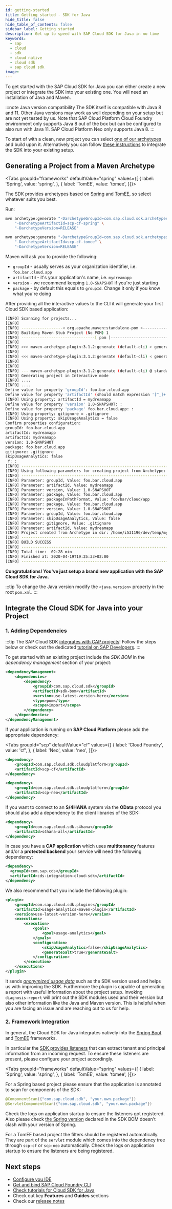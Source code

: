 ```yaml
---
id: getting-started
title: Getting started - SDK for Java
hide_title: false
hide_table_of_contents: false
sidebar_label: Getting started
description: Get up to speed with SAP Cloud SDK for Java in no time
keywords:
  - sap
  - cloud
  - sdk
  - cloud native
  - cloud sdk
  - sap cloud sdk
image:
---
```


<!-- vale off -->


<!-- vale on -->

<MvnBadge />

To get started with the SAP Cloud SDK for Java you can either create a new project or integrate the SDK into your existing one.
You will need an installation of Java and Maven.

:::note Java version compatibility
The SDK itself is compatible with Java 8 and 11.
Other Java versions may work as well depending on your setup but are not yet tested by us.
Note that SAP Cloud Platform Cloud Foundry environment only supports Java 8 out of the box but can be configured to also run with Java 11.
SAP Cloud Platform Neo only supports Java 8.
:::

To start of with a clean, new project you can select [one of our archetypes](https://search.maven.org/search?q=com.sap.cloud.sdk.archetypes) and build upon it.
Alternatively you can follow [these instructions](#integrate-the-cloud-sdk-for-java-into-your-project) to integrate the SDK into your existing setup.

## Generating a Project from a Maven Archetype

<Tabs groupId="frameworks" defaultValue="spring" values={[
{ label: 'Spring', value: 'spring', },
{ label: 'TomEE', value: 'tomee', }]}>

The SDK provides archetypes based on [Spring](https://spring.io/) and [TomEE](https://tomee.apache.org/), so select whatever suits you best.

Run:

<TabItem value="spring">

```bash
mvn archetype:generate "-DarchetypeGroupId=com.sap.cloud.sdk.archetypes" \
    "-DarchetypeArtifactId=scp-cf-spring" \
    "-DarchetypeVersion=RELEASE"
```

</TabItem>
<TabItem value="tomee">

```bash
mvn archetype:generate "-DarchetypeGroupId=com.sap.cloud.sdk.archetypes" \
    "-DarchetypeArtifactId=scp-cf-tomee" \
    "-DarchetypeVersion=RELEASE"
```

</TabItem>
</Tabs>

Maven will ask you to provide the following:

- `groupId` - usually serves as your organization identifier, i.e. `foo.bar.cloud.app`
- `artifactId` - it's your application's name, i.e. `mydreamapp`
- `version` - we recommend keeping `1.0-SNAPSHOT` if you're just starting
- `package` - by default this equals to `groupId`. Change it only if you know what you're doing

After providing all the interactive values to the CLI it will generate your first Cloud SDK based application:

```bash
[INFO] Scanning for projects...
[INFO]
[INFO] ------------------< org.apache.maven:standalone-pom >-------------------
[INFO] Building Maven Stub Project (No POM) 1
[INFO] --------------------------------[ pom ]---------------------------------
[INFO]
[INFO] >>> maven-archetype-plugin:3.1.2:generate (default-cli) > generate-sources @ standalone-pom >>>
[INFO]
[INFO] <<< maven-archetype-plugin:3.1.2:generate (default-cli) < generate-sources @ standalone-pom <<<
[INFO]
[INFO]
[INFO] --- maven-archetype-plugin:3.1.2:generate (default-cli) @ standalone-pom ---
[INFO] Generating project in Interactive mode
[INFO] ....
[INFO] ....
Define value for property 'groupId': foo.bar.cloud.app
Define value for property 'artifactId' (should match expression '[^_]+'): mydreamapp
[INFO] Using property: artifactId = mydreamapp
Define value for property 'version' 1.0-SNAPSHOT: :
Define value for property 'package' foo.bar.cloud.app: :
[INFO] Using property: gitignore = .gitignore
[INFO] Using property: skipUsageAnalytics = false
Confirm properties configuration:
groupId: foo.bar.cloud.app
artifactId: mydreamapp
artifactId: mydreamapp
version: 1.0-SNAPSHOT
package: foo.bar.cloud.app
gitignore: .gitignore
skipUsageAnalytics: false
 Y: :
[INFO] ----------------------------------------------------------------------------
[INFO] Using following parameters for creating project from Archetype: scp-cf-tomee:RELEASE
[INFO] ----------------------------------------------------------------------------
[INFO] Parameter: groupId, Value: foo.bar.cloud.app
[INFO] Parameter: artifactId, Value: mydreamapp
[INFO] Parameter: version, Value: 1.0-SNAPSHOT
[INFO] Parameter: package, Value: foo.bar.cloud.app
[INFO] Parameter: packageInPathFormat, Value: foo/bar/cloud/app
[INFO] Parameter: package, Value: foo.bar.cloud.app
[INFO] Parameter: version, Value: 1.0-SNAPSHOT
[INFO] Parameter: groupId, Value: foo.bar.cloud.app
[INFO] Parameter: skipUsageAnalytics, Value: false
[INFO] Parameter: gitignore, Value: .gitignore
[INFO] Parameter: artifactId, Value: mydreamapp
[INFO] Project created from Archetype in dir: /home/i531196/dev/temp/mydreamapp
[INFO] ------------------------------------------------------------------------
[INFO] BUILD SUCCESS
[INFO] ------------------------------------------------------------------------
[INFO] Total time:  02:28 min
[INFO] Finished at: 2020-04-19T19:25:33+02:00
[INFO] ------------------------------------------------------------------------
```

**Congratulations! You've just setup a brand new application with the SAP Cloud SDK for Java.**

:::tip
To change the Java version modify the `<java.version>` property in the root `pom.xml`.
:::

## Integrate the Cloud SDK for Java into your Project

### 1. Adding Dependencies

:::tip
The SAP Cloud SDK [integrates with CAP projects](/docs/related-projects/cloud-application-model)!
Follow the steps below or check out the dedicated [tutorial on SAP Developers](https://developers.sap.com/tutorials/cloudsdk-integrate-cap.html).
:::

To get started with an existing project include the _SDK BOM_ in the _dependency management_ section of your project:

<!-- vale off -->

```xml
<dependencyManagement>
    <dependencies>
        <dependency>
            <groupId>com.sap.cloud.sdk</groupId>
            <artifactId>sdk-bom</artifactId>
            <version>use-latest-version-here</version>
            <type>pom</type>
            <scope>import</scope>
        </dependency>
    </dependencies>
</dependencyManagement>
```

<!-- vale on -->

If your application is running on **SAP Cloud Platform** please add the appropriate dependency:

<Tabs groupId="scp" defaultValue="cf" values={[
{ label: 'Cloud Foundry', value: 'cf', },
{ label: 'Neo', value: 'neo', }]}>

<TabItem value="cf">

```xml
<dependency>
    <groupId>com.sap.cloud.sdk.cloudplatform</groupId>
    <artifactId>scp-cf</artifactId>
</dependency>
```

</TabItem>

<TabItem value="neo">

```xml
<dependency>
    <groupId>com.sap.cloud.sdk.cloudplatform</groupId>
    <artifactId>scp-neo</artifactId>
</dependency>
```

</TabItem>
</Tabs>

If you want to connect to an **S/4HANA** system via the **OData** protocol you should also add a dependency to the client libraries of the SDK:

```xml
<dependency>
    <groupId>com.sap.cloud.sdk.s4hana</groupId>
    <artifactId>s4hana-all</artifactId>
</dependency>
```

In case you have a **CAP application** which uses **multitenancy** features and/or a **protected backend** your service will need the following dependency:

<!-- vale off -->

```xml
<dependency>
  <groupId>com.sap.cds</groupId>
  <artifactId>cds-integration-cloud-sdk</artifactId>
</dependency>
```

<!-- vale on -->

We also recommend that you include the following plugin:

```xml
<plugin>
    <groupId>com.sap.cloud.sdk.plugins</groupId>
    <artifactId>usage-analytics-maven-plugin</artifactId>
    <version>use-latest-version-here</version>
    <executions>
        <execution>
            <goals>
                <goal>usage-analytics</goal>
            </goals>
            <configuration>
                <skipUsageAnalytics>false</skipUsageAnalytics>
                <generateSalt>true</generateSalt>
            </configuration>
        </execution>
    </executions>
</plugin>
```

It sends _[anonymized usage data](https://blogs.sap.com/2018/10/23/usage-analytics-s4sdk/)_ such as the SDK version used and helps us with improving the SDK.
Furthermore the plugin is capable of generating a report with useful information about the project setup.
Invoking `diagnosis-report` will print out the SDK modules used and their version but also other information like the Java and Maven version.
This is helpful when you are facing an issue and are reaching out to us for help.

### 2. Framework Integration

In general, the Cloud SDK for Java integrates natively into the [Spring Boot](https://spring.io/projects/spring-boot) and [TomEE](https://tomee.apache.org/) frameworks.

In particular the [SDK provides listeners](features/multi-tenancy/thread-context.mdx) that can extract tenant and principal information from an incoming request.
To ensure these listeners are present, please configure your project accordingly.

<Tabs groupId="frameworks" defaultValue="spring" values={[
{ label: 'Spring', value: 'spring', },
{ label: 'TomEE', value: 'tomee', }]}>

<TabItem value="spring">

For a Spring based project please ensure that the application is annotated to scan for components of the SDK:

```java
@ComponentScan({"com.sap.cloud.sdk", "your.own.package"})
@ServletComponentScan({"com.sap.cloud.sdk", "your.own.package"})
```

Check the logs on application startup to ensure the listeners got registered.
Also please check [the Spring version](https://mvnrepository.com/artifact/com.sap.cloud.sdk/sdk-bom/latest) declared in the SDK BOM doesn't clash with your version of Spring.

</TabItem>
<TabItem value="tomee">

For a TomEE based project the filters should be registered automatically.
They are part of the `servlet` module which comes into the dependency tree through `scp-cf` or `scp-neo` automatically.
Check the logs on application startup to ensure the listeners are being registered.

</TabItem>
</Tabs>

## Next steps

- [Configure you IDE](guides/recommended-ide)
- [Get and bind SAP Cloud Foundry CLI](guides/cf-cli)
- [Check tutorials for Cloud SDK for Java](https://developers.sap.com/tutorial-navigator.html?tag=products:technology-platform/sap-cloud-sdk/sap-cloud-sdk&tag=topic:java)
- Check out key **Features** and **Guides** sections
- Check our [release notes](release-notes.mdx)
